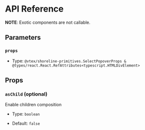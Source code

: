 # API Reference

**NOTE**: Exotic components are not callable.

## Parameters

### `props`

- Type: `@vtex/shoreline-primitives.SelectPopoverProps & @types/react.React.RefAttributes<typescript.HTMLDivElement>`

## Props

### `asChild` (optional)

Enable children composition

- Type: `boolean`

- Default: `false`
